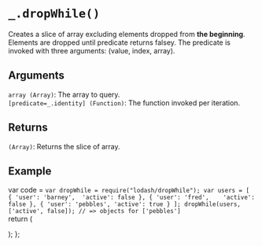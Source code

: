 # `_.dropWhile()`

Creates a slice of array excluding elements dropped from **the beginning**. Elements are dropped until predicate returns falsey. The predicate is invoked with three arguments: (value, index, array).

## Arguments
`array (Array)`: The array to query.  
`[predicate=_.identity] (Function)`: The function invoked per iteration.

## Returns
`(Array)`: Returns the slice of array.

## Example


var code =  `var dropWhile = require("lodash/dropWhile");
var users = [
  { 'user': 'barney',  'active': false },
  { 'user': 'fred',    'active': false },
  { 'user': 'pebbles', 'active': true }
];
dropWhile(users, ['active', false]);
// => objects for ['pebbles']
`   
  return (
    <div>
      <Embed source={code} />
    </div>
  );
};

<Demo/>


